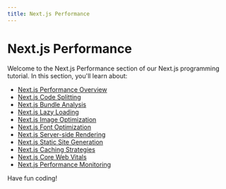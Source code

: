 ```yaml
---
title: Next.js Performance
---
```


# Next.js Performance

Welcome to the Next.js Performance section of our Next.js programming tutorial. In this section, you'll learn about:

- [Next.js Performance Overview](./0-nextjs-performance-overview.mdx)
- [Next.js Code Splitting](./1-nextjs-code-splitting.mdx)
- [Next.js Bundle Analysis](./2-nextjs-bundle-analysis.mdx)
- [Next.js Lazy Loading](./3-nextjs-lazy-loading.mdx)
- [Next.js Image Optimization](./4-nextjs-image-optimization.mdx)
- [Next.js Font Optimization](./5-nextjs-font-optimization.mdx)
- [Next.js Server-side Rendering](./6-nextjs-server-side-rendering.mdx)
- [Next.js Static Site Generation](./7-nextjs-static-site-generation.mdx)
- [Next.js Caching Strategies](./8-nextjs-caching-strategies.mdx)
- [Next.js Core Web Vitals](./9-nextjs-core-web-vitals.mdx)
- [Next.js Performance Monitoring](./10-nextjs-performance-monitoring.mdx)

Have fun coding!